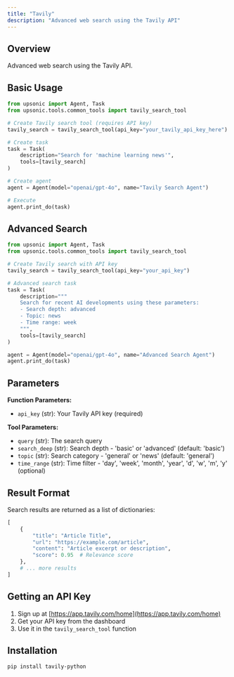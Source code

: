 ```yaml
---
title: "Tavily"
description: "Advanced web search using the Tavily API"
---
```


## Overview

Advanced web search using the Tavily API.

## Basic Usage

```python
from upsonic import Agent, Task
from upsonic.tools.common_tools import tavily_search_tool

# Create Tavily search tool (requires API key)
tavily_search = tavily_search_tool(api_key="your_tavily_api_key_here")

# Create task
task = Task(
    description="Search for 'machine learning news'",
    tools=[tavily_search]
)

# Create agent
agent = Agent(model="openai/gpt-4o", name="Tavily Search Agent")

# Execute
agent.print_do(task)
```

## Advanced Search

```python
from upsonic import Agent, Task
from upsonic.tools.common_tools import tavily_search_tool

# Create Tavily search with API key
tavily_search = tavily_search_tool(api_key="your_api_key")

# Advanced search task
task = Task(
    description="""
    Search for recent AI developments using these parameters:
    - Search depth: advanced
    - Topic: news
    - Time range: week
    """,
    tools=[tavily_search]
)

agent = Agent(model="openai/gpt-4o", name="Advanced Search Agent")
agent.print_do(task)
```

## Parameters

**Function Parameters:**
- `api_key` (str): Your Tavily API key (required)

**Tool Parameters:**
- `query` (str): The search query
- `search_deep` (str): Search depth - 'basic' or 'advanced' (default: 'basic')
- `topic` (str): Search category - 'general' or 'news' (default: 'general')
- `time_range` (str): Time filter - 'day', 'week', 'month', 'year', 'd', 'w', 'm', 'y' (optional)

## Result Format

Search results are returned as a list of dictionaries:

```python
[
    {
        "title": "Article Title",
        "url": "https://example.com/article",
        "content": "Article excerpt or description",
        "score": 0.95  # Relevance score
    },
    # ... more results
]
```

## Getting an API Key

1. Sign up at [https://app.tavily.com/home](https://app.tavily.com/home)
2. Get your API key from the dashboard
3. Use it in the `tavily_search_tool` function

## Installation

```bash
pip install tavily-python
```
